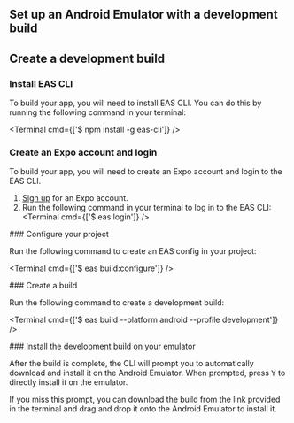 


## Set up an Android Emulator with a development build

<BuildEnvironmentSwitch type="android-studio" />

<AndroidStudioInstructions />
<AndroidEmulatorInstructions />

## Create a development build

<Step label="1">

### Install EAS CLI

To build your app, you will need to install EAS CLI. You can do this by running the following command in your terminal:

<Terminal cmd={['$ npm install -g eas-cli']} />

</Step>

<Step label="2">

### Create an Expo account and login

To build your app, you will need to create an Expo account and login to the EAS CLI.

1. [Sign up](https://expo.dev/signup) for an Expo account.
2. Run the following command in your terminal to log in to the EAS CLI:
   <Terminal cmd={['$ eas login']} />

</Step>

<Step label="3">
### Configure your project

Run the following command to create an EAS config in your project:

<Terminal cmd={['$ eas build:configure']} />

</Step>

<Step label="4">
### Create a build

Run the following command to create a development build:

<Terminal cmd={['$ eas build --platform android --profile development']} />
</Step>

<Step label="5">
### Install the development build on your emulator

After the build is complete, the CLI will prompt you to automatically download and install it on the Android Emulator. When prompted, press <kbd>Y</kbd> to directly install it on the emulator.

If you miss this prompt, you can download the build from the link provided in the terminal and drag and drop it onto the Android Emulator to install it.

</Step>
